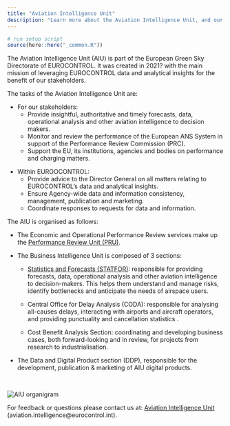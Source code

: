 ```yaml
---
title: "Aviation Intelligence Unit"
description: "Learn more about the Aviation Intelligence Unit, and our functions."
---
```

```r
# run setup script
source(here::here("_common.R"))
```

The Aviation Intelligence Unit (AIU) is part of the European Green Sky Directorate of EUROCONTROL. It was created in 2021? with the main mission of leveraging EUROCONTROL data and analytical insights for the benefit of our stakeholders.


The tasks of the Aviation Intelligence Unit are:

* For our stakeholders:
  * Provide insightful, authoritative and timely forecasts, data, operational analysis and other aviation intelligence to decision makers.
  * Monitor and review the performance of the European ANS System in support of the Performance Review Commission (PRC).
  * Support the EU, its institutions, agencies and bodies on performance and charging matters.

<div> </div>
+ Within EUROOCONTROL:
  + Provide advice to the Director General on all matters relating to EUROCONTROL’s data and analytical insights.
  + Ensure Agency-wide data and information consistency, management, publication and marketing.
  + Coordinate responses to requests for data and information.

<div class = "row">

<div class = "col-md-6">
The AIU is organised as follows:

* The Economic and Operational Performance Review services make up the [Performance Review Unit (PRU)](/about/us).

* The Business Intelligence Unit is composed of 3 sections:

  + [Statistics and Forecasts (STATFOR)](https://www.eurocontrol.int/forecasting): responsible for providing forecasts, data, operational analysis and other aviation intelligence to decision-makers. This helps them understand and manage risks, identify bottlenecks and anticipate the needs of airspace users.

  + Central Office for Delay Analysis (CODA): responsible for analysing all-causes delays, interacting with airports and aircraft operators, and providing punctuality and cancellation statistics .

  + Cost Benefit Analysis Section: coordinating and developing business cases, both forward-looking and in review, for projects from research to industrialisation.

* The Data and Digital Product section (DDP), responsible for the development, publication & marketing of AIU digital products.

</div>

<div class = "col-md-6">
<br>

<img src="/images/aiu-organigram.png" alt="AIU organigram">

</div>
</div>

For feedback or questions please contact us at:
[Aviation Intelligence Unit](mailto:aviation.intelligence@eurocontrol.int)
(aviation.intelligence@eurocontrol.int).

